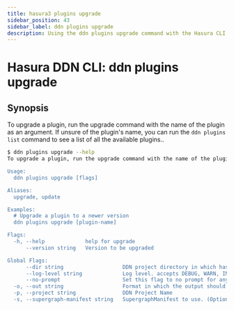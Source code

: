 ```yaml
---
title: hasura3 plugins upgrade
sidebar_position: 43
sidebar_label: ddn plugins upgrade
description: Using the ddn plugins upgrade command with the Hasura CLI
---
```


# Hasura DDN CLI: ddn plugins upgrade 

## Synopsis
To upgrade a plugin, run the upgrade command with the name of the plugin as an argument. If unsure of the plugin's name, you can run the `ddn plugins list` command to see a list of all the available plugins..

```bash
$ ddn plugins upgrade --help
To upgrade a plugin, run the upgrade command with the name of the plugin as an argument. If unsure of the plugin's name, you can run the `ddn plugins list` command to see a list of all the available plugins.

Usage:
  ddn plugins upgrade [flags]

Aliases:
  upgrade, update

Examples:
  # Upgrade a plugin to a newer version
  ddn plugins upgrade [plugin-name]

Flags:
  -h, --help             help for upgrade
      --version string   Version to be upgraded

Global Flags:
      --dir string                   DDN project directory in which hasura.yaml is present (default ".")
      --log-level string             Log level. accepts DEBUG, WARN, INFO, ERROR, FATAL (default "INFO")
      --no-prompt                    Set this flag to no prompt for anything, the command fails if any input is missing
  -o, --out string                   Format in which the output should be printed, accepts table, json and yaml (default "table")
  -p, --project string               DDN Project Name
  -s, --supergraph-manifest string   SupergraphManifest to use. (Optional. DefaultSupergraphManifest used  if not provided)
```


